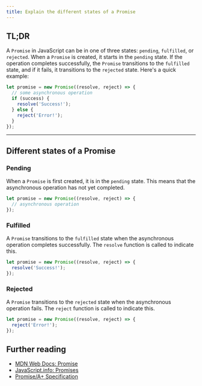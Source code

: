 ```yaml
---
title: Explain the different states of a Promise
---
```


## TL;DR

A `Promise` in JavaScript can be in one of three states: `pending`, `fulfilled`, or `rejected`. When a `Promise` is created, it starts in the `pending` state. If the operation completes successfully, the `Promise` transitions to the `fulfilled` state, and if it fails, it transitions to the `rejected` state. Here's a quick example:

```js
let promise = new Promise((resolve, reject) => {
  // some asynchronous operation
  if (success) {
    resolve('Success!');
  } else {
    reject('Error!');
  }
});
```

---

## Different states of a Promise

### Pending

When a `Promise` is first created, it is in the `pending` state. This means that the asynchronous operation has not yet completed.

```js
let promise = new Promise((resolve, reject) => {
  // asynchronous operation
});
```

### Fulfilled

A `Promise` transitions to the `fulfilled` state when the asynchronous operation completes successfully. The `resolve` function is called to indicate this.

```js
let promise = new Promise((resolve, reject) => {
  resolve('Success!');
});
```

### Rejected

A `Promise` transitions to the `rejected` state when the asynchronous operation fails. The `reject` function is called to indicate this.

```js
let promise = new Promise((resolve, reject) => {
  reject('Error!');
});
```

## Further reading

- [MDN Web Docs: Promise](https://developer.mozilla.org/en-US/docs/Web/JavaScript/Reference/Global_Objects/Promise)
- [JavaScript.info: Promises](https://javascript.info/promise-basics)
- [Promise/A+ Specification](https://promisesaplus.com/)
